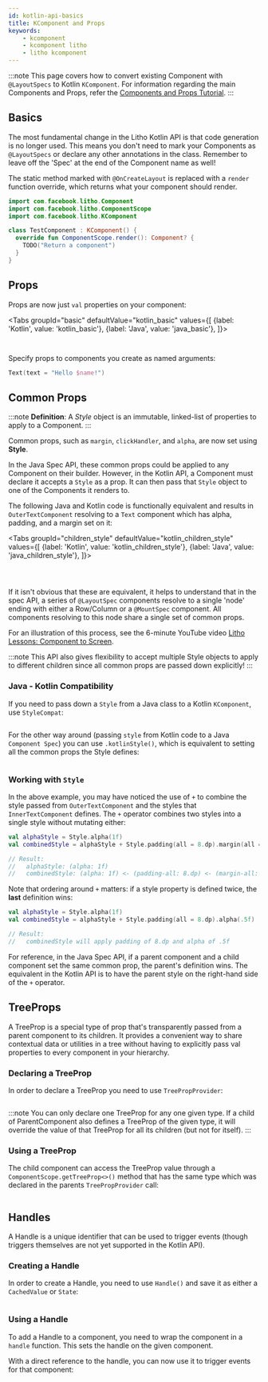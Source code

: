 ```yaml
---
id: kotlin-api-basics
title: KComponent and Props
keywords:
    - kcomponent
    - kcomponent litho
    - litho kcomponent
---
```



:::note
This page covers how to convert existing Component with `@LayoutSpecs` to Kotlin `KComponent`.
For information regarding the main Components and Props, refer the [Components and Props Tutorial](../tutorial/first-components.md).
:::

## Basics

The most fundamental change in the Litho Kotlin API is that code generation is no longer used. This means you don't need to mark your Components as `@LayoutSpecs` or declare any other annotations in the class. Remember to leave off the 'Spec' at the end of the Component name as well!

The static method marked with `@OnCreateLayout` is replaced with a `render` function override, which returns what your component should render.

```kotlin
import com.facebook.litho.Component
import com.facebook.litho.ComponentScope
import com.facebook.litho.KComponent

class TestComponent : KComponent() {
  override fun ComponentScope.render(): Component? {
    TODO("Return a component")
  }
}
```

## Props

Props are now just `val` properties on your component:

<Tabs
  groupId="basic"
  defaultValue="kotlin_basic"
  values={[
    {label: 'Kotlin', value: 'kotlin_basic'},
    {label: 'Java', value: 'java_basic'},
  ]}>
  <TabItem value="kotlin_basic">

```kotlin file=sample/src/main/java/com/facebook/samples/litho/kotlin/documentation/HelloComponent.kt start=start_simple_example end=end_simple_example
```

  </TabItem>
  <TabItem value="java_basic">

```java file=sample/src/main/java/com/facebook/samples/litho/onboarding/FirstComponentSpec.java start=start_example end=end_example
```

  </TabItem>

</Tabs>

Specify props to components you create as named arguments:

```kotlin
Text(text = "Hello $name!")
```

## Common Props

:::note
**Definition**: A *Style* object is an immutable, linked-list of properties to apply to a Component.
:::

Common props, such as `margin`, `clickHandler`, and `alpha`, are now set using **Style**.

In the Java Spec API, these common props could be applied to any Component on their builder. However, in the Kotlin API, a Component must declare it accepts a `Style` as a prop. It can then pass that `Style` object to one of the Components it renders to.

The following Java and Kotlin code is functionally equivalent and results in `OuterTextComponent` resolving to a `Text` component which has alpha, padding, and a margin set on it:

<Tabs
  groupId="children_style"
  defaultValue="kotlin_children_style"
  values={[
    {label: 'Kotlin', value: 'kotlin_children_style'},
    {label: 'Java', value: 'java_children_style'},
  ]}>
  <TabItem value="kotlin_children_style">

```kotlin file=sample/src/main/java/com/facebook/samples/litho/kotlin/documentation/ChildStylesExample.kt start=start_combine_style_example end=end_combine_style_example
```

  </TabItem>
  <TabItem value="java_children_style">

```java file=sample/src/main/java/com/facebook/samples/litho/java/documentation/OuterTextComponentSpec.java start=start_combine_style_outer_example end=end_combine_style_outer_example
```

```java file=sample/src/main/java/com/facebook/samples/litho/java/documentation/InnerTextComponentSpec.java start=start_combine_style_inner_example end=end_combine_style_inner_example
```

  </TabItem>

</Tabs>

If it isn't obvious that these are equivalent, it helps to understand that in the spec API, a series of `@LayoutSpec` components resolve to a single 'node' ending with either a Row/Column or a `@MountSpec` component. All components resolving to this node share a single set of common props.

For an illustration of this process, see the 6-minute YouTube video [Litho Lessons: Component to Screen](https://www.youtube.com/watch?v=t9wTHnCx5RM).

:::note
This API also gives flexibility to accept multiple Style objects to apply to different children since all common props are passed down explicitly!
:::

### Java - Kotlin Compatibility

If you need to pass down a `Style` from a Java class to a Kotlin `KComponent`, use `StyleCompat`:

```java file=sample/src/main/java/com/facebook/samples/litho/kotlin/documentation/OuterStyleComponentSpec.java start=start_combine_style_outer_example end=end_combine_style_outer_example
```

For the other way around (passing `style` from Kotlin code to a Java `Component Spec`) you can use `.kotlinStyle()`, which is equivalent to setting all the common props the Style defines:

```kotlin file=sample/src/main/java/com/facebook/samples/litho/kotlin/documentation/ChildStylesExample.kt start=start_combine_java_kotlin_style_example end=end_combine_java_kotlin_style_example
```

### Working with `Style`

In the above example, you may have noticed the use of `+` to combine the style passed from `OuterTextComponent` and the styles that `InnerTextComponent` defines. The `+` operator combines two styles into a single style without mutating either:

```kotlin
val alphaStyle = Style.alpha(1f)
val combinedStyle = alphaStyle + Style.padding(all = 8.dp).margin(all = 8.dp)

// Result:
//   alphaStyle: (alpha: 1f)
//   combinedStyle: (alpha: 1f) <- (padding-all: 8.dp) <- (margin-all: 8.dp)
```

Note that ordering around `+` matters: if a style property is defined twice, the **last** definition wins:

```kotlin
val alphaStyle = Style.alpha(1f)
val combinedStyle = alphaStyle + Style.padding(all = 8.dp).alpha(.5f)

// Result:
//   combinedStyle will apply padding of 8.dp and alpha of .5f
```

For reference, in the Java Spec API, if a parent component and a child component set the same common prop, the parent's definition wins. The equivalent in the Kotlin API is to have the parent style on the right-hand side of the `+` operator.

## TreeProps

A TreeProp is a special type of prop that's transparently passed from a parent component to its children. It provides a convenient way to share contextual data or utilities in a tree without having to explicitly pass val properties to every component in your hierarchy.

### Declaring a TreeProp

In order to declare a TreeProp you need to use `TreePropProvider`:

```kotlin file=sample/src/main/java/com/facebook/samples/litho/kotlin/treeprops/TreePropsExampleComponent.kt start=declaring_tree_prop_start end=declaring_tree_prop_end
```

:::note
You can only declare one TreeProp for any one given type. If a child of ParentComponent also defines a TreeProp of the given type, it will override the value of that TreeProp for all its children (but not for itself).
:::

### Using a TreeProp

The child component can access the TreeProp value through a `ComponentScope.getTreeProp<>()` method that has the same type which was declared in the parents `TreePropProvider` call:

```kotlin file=sample/src/main/java/com/facebook/samples/litho/kotlin/treeprops/TreePropsChildComponent.kt start=using_tree_prop_start end=using_tree_prop_end
```

## Handles

A Handle is a unique identifier that can be used to trigger events (though triggers themselves are not yet supported in the Kotlin API).

### Creating a Handle

In order to create a Handle, you need to use `Handle()` and save it as either a `CachedValue` or `State`:

```kotlin file=sample/src/main/java/com/facebook/samples/litho/kotlin/triggers/TooltipTriggerExampleKComponent.kt start=creating_handle_start end=creating_handle_end
```

### Using a Handle

To add a Handle to a component, you need to wrap the component in a `handle` function. This sets the handle on the given component.

With a direct reference to the handle, you can now use it to trigger events for that component:

```kotlin file=sample/src/main/java/com/facebook/samples/litho/kotlin/triggers/TooltipTriggerExampleKComponent.kt start=using_handle_start end=using_handle_end
```

```kotlin file=sample/src/main/java/com/facebook/samples/litho/kotlin/triggers/TooltipTriggerExampleKComponent.kt start=showing_tooltip_start end=showing_tooltip_end
```
